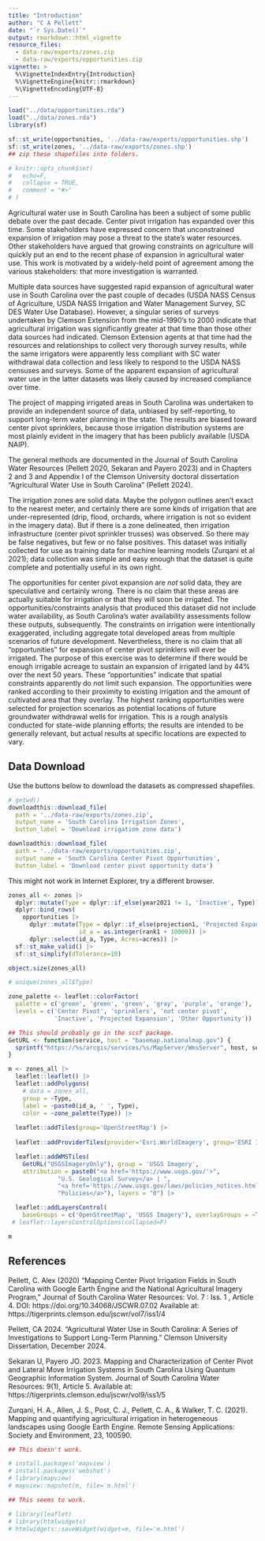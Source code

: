```yaml
---
title: "Introduction"
author: "C A Pellett"
date: "`r Sys.Date()`"
output: rmarkdown::html_vignette
resource_files:
  - data-raw/exports/zones.zip
  - data-raw/exports/opportunities.zip
vignette: >
  %\VignetteIndexEntry{Introduction}
  %\VignetteEngine{knitr::rmarkdown}
  %\VignetteEncoding{UTF-8}
---
```


```r
load("../data/opportunities.rda")
load("../data/zones.rda")
library(sf)
```


```r
sf::st_write(opportunities, '../data-raw/exports/opportunities.shp')
sf::st_write(zones, '../data-raw/exports/zones.shp')
## zip these shapefiles into folders.

```


```r
# knitr::opts_chunk$set(
#   echo=F,
#   collapse = TRUE,
#   comment = "#>"
# )
```

Agricultural water use in South Carolina has been a subject of some public debate over the past decade. Center pivot irrigation has expanded over this time. Some stakeholders have expressed concern that unconstrained expansion of irrigation may pose a threat to the state’s water resources. Other stakeholders have argued that growing constraints on agriculture will quickly put an end to the recent phase of expansion in agricultural water use. This work is motivated by a widely-held point of agreement among the various stakeholders: that more investigation is warranted.

Multiple data sources have suggested rapid expansion of agricultural water use in South Carolina over the past couple of decades (USDA NASS Census of Agriculture, USDA NASS Irrigation and Water Management Survey, SC DES Water Use Database). However, a singular series of surveys undertaken by Clemson Extension from the mid-1990's to 2000 indicate that agricultural irrigation was significantly greater at that time than those other data sources had indicated. Clemson Extension agents at that time had the resources and relationships to collect very thorough survey results, while the same irrigators were apparently less compliant with SC water withdrawal data collection and less likely to respond to the USDA NASS censuses and surveys. Some of the apparent expansion of agricultural water use in the latter datasets was likely caused by increased compliance over time. 

The project of mapping irrigated areas in South Carolina was undertaken to provide an independent source of data, unbiased by self-reporting, to support long-term water planning in the state. The results are biased toward center pivot sprinklers, because those irrigation distribution systems are most plainly evident in the imagery that has been publicly available (USDA NAIP). 

The general methods are documented in the Journal of South Carolina Water Resources (Pellett 2020, Sekaran and Payero 2023) and in Chapters 2 and 3 and Appendix I of the Clemson University doctoral dissertation "Agricultural Water Use in South Carolina" (Pellett 2024). 

The irrigation zones are solid data. Maybe the polygon outlines aren't exact to the nearest meter, and certainly there are some kinds of irrigation that are under-represented (drip, flood, orchards, where irrigation is not so evident in the imagery data). But if there is a zone delineated, then irrigation infrastructure (center pivot sprinkler trusses) was observed. So there may be false negatives, but few or no false positives. This dataset was initially collected for use as training data for machine learning models (Zurqani et al 2021); data collection was simple and easy enough that the dataset is quite complete and potentially useful in its own right.

The opportunities for center pivot expansion are _not_ solid data, they are speculative and certainly wrong. There is no claim that these areas are actually suitable for irrigation or that they will soon be irrigated. The opportunities/constraints analysis that produced this dataset did not include water availability, as South Carolina's water availability assessments follow these outputs, subsequently. The constraints on irrigation were intentionally exaggerated, including aggregate total developed areas from multiple scenarios of future development. Nevertheless, there is no claim that all "opportunities" for expansion of center pivot sprinklers will ever be irrigated. The purpose of this exercise was to determine if there would be enough irrigable acreage to sustain an expansion of irrigated land by 44% over the next 50 years. These "opportunities" indicate that spatial constraints apparently do not limit such expansion. The opportunities were ranked according to their proximity to existing irrigation and the amount of cultivated area that they overlay. The highest ranking opportunities were selected for projection scenarios as potential locations of future groundwater withdrawal wells for irrigation. This is a rough analysis conducted for state-wide planning efforts; the results are intended to be generally relevant, but actual results at specific locations are expected to vary. 

## Data Download

Use the buttons below to download the datasets as compressed shapefiles.

```r
# getwd()
downloadthis::download_file(
  path = '../data-raw/exports/zones.zip',
  output_name = 'South Carolina Irrigation Zones',
  button_label = 'Download irrigation zone data')

downloadthis::download_file(
  path = '../data-raw/exports/opportunities.zip',
  output_name = 'South Carolina Center Pivot Opportunities',
  button_label = 'Download center pivot opportunity data')

```

This might not work in Internet Explorer, try a different browser.

```r
zones_all <- zones |>
  dplyr::mutate(Type = dplyr::if_else(year2021 != 1, 'Inactive', Type)) |>
  dplyr::bind_rows(
    opportunities |>
      dplyr::mutate(Type = dplyr::if_else(projection1, 'Projected Expansion', 'Other Opportunity'),
                    id_a = as.integer(rank1 + 10000)) |>
      dplyr::select(id_a, Type, Acres=acres)) |>
  sf::st_make_valid() |>
  sf::st_simplify(dTolerance=10)

object.size(zones_all)
```

```r
# unique(zones_all$Type)

zone_palette <- leaflet::colorFactor(
  palette = c('green', 'green', 'green', 'gray', 'purple', 'orange'),
  levels = c('Center Pivot', 'sprinklers', 'not center pivot', 
             'Inactive', 'Projected Expansion', 'Other Opportunity'))

## This should probably go in the scsf package.
GetURL <- function(service, host = "basemap.nationalmap.gov") {
  sprintf("https://%s/arcgis/services/%s/MapServer/WmsServer", host, service)
}
```

```r
m <- zones_all |>
  leaflet::leaflet() |>
  leaflet::addPolygons(
    # data = zones_all,
    group = ~Type,
    label = ~paste0(id_a, ' ', Type),
    color = ~zone_palette(Type)) |>
  
  leaflet::addTiles(group='OpenStreetMap') |>
  
  leaflet::addProviderTiles(provider='Esri.WorldImagery', group='ESRI Imagery') |>

  leaflet::addWMSTiles(
    GetURL("USGSImageryOnly"), group = 'USGS Imagery',
    attribution = paste0("<a href='https://www.usgs.gov/'>",
              "U.S. Geological Survey</a> | ",
              "<a href='https://www.usgs.gov/laws/policies_notices.html'>",
              "Policies</a>"), layers = "0") |>

  leaflet::addLayersControl(
    baseGroups = c('OpenStreetMap', 'USGS Imagery'), overlayGroups = ~Type) # |>
 # leaflet::layersControlOptions(collapsed=F)
```

```r
m
```

## References

Pellett, C. Alex (2020) "Mapping Center Pivot Irrigation Fields in South Carolina with Google Earth Engine and the National Agricultural Imagery Program," Journal of South Carolina Water Resources: Vol. 7 : Iss. 1 , Article 4. DOI: https://doi.org/10.34068/JSCWR.07.02 Available at: https://tigerprints.clemson.edu/jscwr/vol7/iss1/4

Pellett, CA 2024. "Agricultural Water Use in South Carolina: A Series of Investigations to Support Long-Term Planning." Clemson University Dissertation, December 2024.

Sekaran U, Payero JO. 2023. Mapping and Characterization of Center Pivot and Lateral Move Irrigation Systems in South Carolina Using Quantum Geographic Information System. Journal of South Carolina Water Resources: 9(1), Article 5. Available at: https://tigerprints.clemson.edu/jscwr/vol9/iss1/5 

Zurqani, H. A., Allen, J. S., Post, C. J., Pellett, C. A., & Walker, T. C. (2021). Mapping and quantifying agricultural irrigation in heterogeneous landscapes using Google Earth Engine. Remote Sensing Applications: Society and Environment, 23, 100590.



```r
## This doesn't work.

# install.packages('mapview')
# install.packages('webshot')
# library(mapview)
# mapview::mapshot(m, file='m.html')
```

```r
## This seems to work.

# library(leaflet)
# library(htmlwidgets)
# htmlwidgets::saveWidget(widget=m, file='m.html')
```



